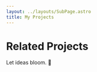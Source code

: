 ```yaml
---
layout: ../layouts/SubPage.astro
title: My Projects
---
```


# <span class="i-lucide-boxes hover:rotate-120 hover:translate-y-10px translate-y-6px transition-310 mr-3px"></span> Related Projects


Let ideas bloom. 🌻

<ProjectList client:load />
